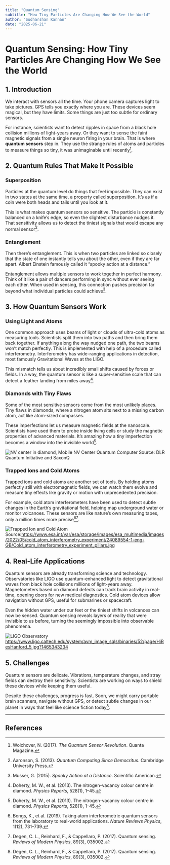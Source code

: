 ---
title: "Quantum Sensing"
subtitle: "How Tiny Particles Are Changing How We See the World"
author: "Sudharshan Kannan"
date: "2025-06-21"
---

# Quantum Sensing: How Tiny Particles Are Changing How We See the World

## 1. Introduction

We interact with sensors all the time. Your phone camera captures light to take pictures. GPS tells you exactly where you are. These devices seem magical, but they have limits. Some things are just too subtle for ordinary sensors.  

For instance, scientists want to detect ripples in space from a black hole collision millions of light-years away. Or they want to sense the faint magnetic signals from a single neuron firing in your brain. That is where **quantum sensors** step in. They use the strange rules of atoms and particles to measure things so tiny, it was unimaginable until recently[^1].

## 2. Quantum Rules That Make It Possible

### Superposition

Particles at the quantum level do things that feel impossible. They can exist in two states at the same time, a property called superposition. It’s as if a coin were both heads and tails until you look at it.  

This is what makes quantum sensors so sensitive. The particle is constantly balanced on a knife’s edge, so even the slightest disturbance nudges it. That sensitivity allows us to detect the tiniest signals that would escape any normal sensor[^2].  

### Entanglement

Then there’s entanglement. This is when two particles are linked so closely that the state of one instantly tells you about the other, even if they are far apart. Albert Einstein famously called it “spooky action at a distance.”  

Entanglement allows multiple sensors to work together in perfect harmony. Think of it like a pair of dancers performing in sync without ever seeing each other. When used in sensing, this connection pushes precision far beyond what individual particles could achieve[^3].  


## 3. How Quantum Sensors Work

### Using Light and Atoms

One common approach uses beams of light or clouds of ultra-cold atoms as measuring tools. Scientists split them into two paths and then bring them back together. If anything along the way nudged one path, the two beams won’t match perfectly. This is implemented with help of a procedure called interferometry. Interferometry has wide-ranging applications in detection, most famously Gravitational Waves at the LIGO. 

This mismatch tells us about incredibly small shifts caused by forces or fields. In a way, the quantum sensor is like a super-sensitive scale that can detect a feather landing from miles away[^5].  

### Diamonds with Tiny Flaws

Some of the most sensitive sensors come from the most unlikely places. Tiny flaws in diamonds, where a nitrogen atom sits next to a missing carbon atom, act like atom-sized compasses.  

These imperfections let us measure magnetic fields at the nanoscale. Scientists have used them to probe inside living cells or study the magnetic properties of advanced materials. It’s amazing how a tiny imperfection becomes a window into the invisible world[^5]. 

![NV center in diamond, Mobile NV Center Quantum Computer](https://qci.dlr.de/wp-content/uploads/2022/12/Laser-zum-Auslesen-der-Quanteninformationen-SaxonQ-Swen-Reichold-768x434.png) 
Source: DLR Quantum Initiative and SaxonQ

### Trapped Ions and Cold Atoms

Trapped ions and cold atoms are another set of tools. By holding atoms perfectly still with electromagnetic fields, we can watch them evolve and measure tiny effects like gravity or motion with unprecedented precision.  

For example, cold atom interferometers have been used to detect subtle changes in the Earth’s gravitational field, helping map underground water or monitor volcanoes. These sensors are like nature’s own measuring tapes, only a million times more precise[^7][^8].  

![Trapped Ion and Cold Atom](https://www.esa.int/var/esa/storage/images/esa_multimedia/images/2022/05/cold_atom_interferometry_experiment/24089554-1-eng-GB/Cold_atom_interferometry_experiment_pillars.jpg)
Source:https://www.esa.int/var/esa/storage/images/esa_multimedia/images/2022/05/cold_atom_interferometry_experiment/24089554-1-eng-GB/Cold_atom_interferometry_experiment_pillars.jpg
## 4. Real-Life Applications

Quantum sensors are already transforming science and technology. Observatories like LIGO use quantum-enhanced light to detect gravitational waves from black hole collisions millions of light-years away. Magnetometers based on diamond defects can track brain activity in real-time, opening doors for new medical diagnostics. Cold atom devices allow navigation without GPS, useful for submarines or spacecraft.  

Even the hidden water under our feet or the tiniest shifts in volcanoes can now be sensed. Quantum sensing reveals layers of reality that were invisible to us before, turning the seemingly impossible into observable phenomena.  

![LIGO Observatory](https://www.ligo.caltech.edu/system/avm_image_sqls/binaries/52/page/HiResHanford_5.jpg?1465343234)
https://www.ligo.caltech.edu/system/avm_image_sqls/binaries/52/page/HiResHanford_5.jpg?1465343234
## 5. Challenges

Quantum sensors are delicate. Vibrations, temperature changes, and stray fields can destroy their sensitivity. Scientists are working on ways to shield these devices while keeping them useful.  

Despite these challenges, progress is fast. Soon, we might carry portable brain scanners, navigate without GPS, or detect subtle changes in our planet in ways that feel like science fiction today[^8].

---

## References

[^1]: Wolchover, N. (2017). *The Quantum Sensor Revolution*. Quanta Magazine.  
[^2]: Aaronson, S. (2013). *Quantum Computing Since Democritus*. Cambridge University Press.  
[^3]: Musser, G. (2015). *Spooky Action at a Distance*. Scientific American.  
[^5]: Doherty, M. W., et al. (2013). The nitrogen-vacancy colour centre in diamond. *Physics Reports*, 528(1), 1–45.  
[^6]: LIGO Scientific Collaboration. *What is a Gravitational Wave?* LIGO Lab | Caltech.  
[^7]: Bongs, K., et al. (2019). Taking atom interferometric quantum sensors from the laboratory to real-world applications. *Nature Reviews Physics*, 1(12), 731–739.  
[^8]: Degen, C. L., Reinhard, F., & Cappellaro, P. (2017). Quantum sensing. *Reviews of Modern Physics*, 89(3), 035002.  
